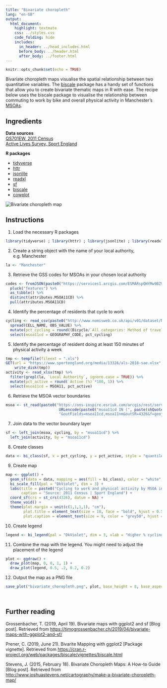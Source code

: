 ```yaml
---
title: "Bivariate choropleth"
lang: "en-GB"
output:
  html_document:
    highlight: textmate
    css: ../styles.css
    code_folding: hide
    includes:
      in_header: ../head_includes.html
      before_body: ../header.html
      after_body: ../footer.html
---
```


```r
knitr::opts_chunk$set(echo = TRUE)
```

Bivariate choropleth maps visualise the spatial relationship between two quantitative variables. The <a href="https://slu-opengis.github.io/biscale/" target="_blank">biscale</a> package has a handy set of functions that allow you to create bivariate thematic maps in R with ease. The recipe below uses the biscale package to visualise the relationship between commuting to work by bike and overall physical activity in Manchester's <a href="https://www.ons.gov.uk/methodology/geography/ukgeographies/censusgeography" target="_blank">MSOAs</a>.

## Ingredients
<div class = "row">
<div class = "col-md-4">
<strong>Data sources</strong><br />
<a href="https://www.nomisweb.co.uk/census/2011/qs701ew" target="_blank">QS701EW, 2011 Census</a><br />
<a href="https://www.sportengland.org/our-work/partnering-local-government/small-area-estimates/" target="_blank">Active Lives Survey, Sport England</a>
</div>

<div class = "col-md-4">
<strong>R packages</strong>
<ul>
  <li><a href="https://cran.r-project.org/web/packages/tidyverse/index.html" target="_blank">tidyverse</a></li>
  <li><a href="https://cran.r-project.org/web/packages/httr/index.html" target="_blank">httr</a></li>
  <li><a href="https://cran.r-project.org/web/packages/jsonlite/index.html" target="_blank">jsonlite</a></li>
  <li><a href="https://cran.r-project.org/web/packages/readxl/index.html" target="_blank">readxl</a></li>
  <li><a href="https://cran.r-project.org/web/packages/sf/index.html" target="_blank">sf</a></li>
  <li><a href="https://cran.r-project.org/web/packages/biscale/index.html" target="_blank">biscale</a></li>
  <li><a href="https://cran.r-project.org/web/packages/cowplot/index.html" target="_blank">cowplot</a></li>
</ul>
</div>

<div class = "col-md-4 screenshot">
<img src="img/bivariate_choropleth.png" alt="Bivariate choropleth map">
</div>
</div>

## Instructions

1. Load the necessary R packages
```r
library(tidyverse) ; library(httr) ; library(jsonlite) ; library(readxl) ; library(sf) ; library(biscale) ; library(cowplot)
```

2. Create a string object with the name of your local authority, e.g. Manchester
```r
la <- "Manchester"
```

3. Retrieve the GSS codes for MSOAs in your chosen local authority
```r
codes <- fromJSON(paste0("https://services1.arcgis.com/ESMARspQHYMw9BZ9/arcgis/rest/services/OA11_LSOA11_MSOA11_LAD11_EW_LUv2/FeatureServer/0/query?where=LAD11NM%20like%20'%25", URLencode(toupper(la), reserved = TRUE), "%25'&outFields=MSOA11CD,LAD11NM&outSR=4326&f=json"), flatten = TRUE) %>% 
  pluck("features") %>% 
  as_tibble() %>% 
  distinct(attributes.MSOA11CD) %>% 
  pull(attributes.MSOA11CD)
```

4. Identify the percentage of residents that cycle to work
```r
cycling <- read_csv(paste0("http://www.nomisweb.co.uk/api/v01/dataset/NM_568_1.data.csv?date=latest&geography=", paste0(codes, collapse=","), "&rural_urban=0&cell=0,9&measures=20100&select=geography_code,cell_name,obs_value")) %>% 
  spread(CELL_NAME, OBS_VALUE) %>%
  mutate(pct_cycling = round((Bicycle/`All categories: Method of travel to work`)*100,1)) %>%
  select(msoa11cd = GEOGRAPHY_CODE, pct_cycling) 
```

5. Identify the percentage of resident doing at least 150 minutes of physical activity a week
```r
tmp <- tempfile(fileext = ".xls")
GET(url = "https://www.sportengland.org/media/13326/als-2018-sae.xlsx",
    write_disk(tmp))
activity <- read_xlsx(tmp) %>% 
  filter(grepl(la, `Local Authority`, ignore.case = TRUE)) %>% 
  mutate(pct_active = round(`Active (%)`*100, 1)) %>% 
  select(msoa11cd = MSOA11, pct_active) 
```

6. Retrieve the MSOA vector boundaries
```r
msoa <- st_read(paste0("https://ons-inspire.esriuk.com/arcgis/rest/services/Census_Boundaries/Middle_Super_Output_Areas_December_2011_Boundaries/MapServer/2/query?where=", 
                        URLencode(paste0("msoa11cd IN (", paste(shQuote(codes), collapse = ", "), ")")), 
                        "&outFields=msoa11cd,msoa11nm&outSR=4326&f=geojson"))
```

7. Join data to the vector boundary layer
```r
sf <- left_join(msoa, cycling, by = "msoa11cd") %>% 
  left_join(activity, by = "msoa11cd")
```

8. Create classes
```r
data <- bi_class(sf, x = pct_cycling, y = pct_active, style = "quantile", dim = 3)
```

9. Create map
```r
map <- ggplot() +
  geom_sf(data = data, mapping = aes(fill = bi_class), color = "white", size = 0.1, show.legend = FALSE) +
  bi_scale_fill(pal = "DkViolet", dim = 3) +
  labs(title = paste0("Cycling to work and physical activity by MSOA in ", la),
       caption = "Source: 2011 Census | Sport England") +
  coord_sf(crs = st_crs(4326), datum = NA) +
  theme_void() +
  theme(plot.margin = unit(c(1,1,1,1), "cm"),
        plot.title = element_text(size = 18, face = "bold", hjust = 0.5),
        plot.caption = element_text(size = 9, color = "grey50", hjust = 1, margin = margin(t = 15)))
```

10. Create legend
```r
legend <- bi_legend(pal = "DkViolet", dim = 3, xlab = "Higher % cycling", ylab = "Higher % active", size = 8)
```

11. Combine the map with the legend. You might need to adjust the placement of the legend
```r
plot <- ggdraw() +
  draw_plot(map, 0, 0, 1, 1) +
  draw_plot(legend, 0.5, .2, 0.2, 0.2)
```

12. Output the map as a PNG file
```r
save_plot("bivariate_choropleth.png", plot, base_height = 8, base_aspect_ratio = 1.8)
```

<br />

## Further reading
<p>Grossenbacher, T. (2019, April 19). Bivariate maps with ggplot2 and sf [Blog post]. Retrieved from <a href="https://timogrossenbacher.ch/2019/04/bivariate-maps-with-ggplot2-and-sf/" target="_blank">https://timogrossenbacher.ch/2019/04/bivariate-maps-with-ggplot2-and-sf/</a></p>
<p>Prener, C. (2019, June 21). Bivarite Mapping with ggplot2 [Package vignette]. Retrieved from <a href="https://cran.r-project.org/web/packages/biscale/vignettes/biscale.html" target="_blank">https://cran.r-project.org/web/packages/biscale/vignettes/biscale.html</a></p>
<p>Stevens, J. (2015, February 18). Bivariate Choropleth Maps: A How-to Guide [Blog post]. Retrieved from <a href="http://www.joshuastevens.net/cartography/make-a-bivariate-choropleth-map/" target="_blank">http://www.joshuastevens.net/cartography/make-a-bivariate-choropleth-map/</a></p>

<br /><br />